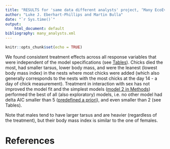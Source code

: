 ```yaml
---
title: "RESULTS for 'same data different analysts' project, ‘Many EcoEvo Analysts’ dataset"
author: "Luke J. Eberhart-Phillips and Martin Bulla"
date: "`r Sys.time()`"
output: 
    html_document: default
bibliography: many_analysts.xml
---
```


```r
knitr::opts_chunk$set(echo = TRUE)
```
We found consistent treatment effects across all response variables that were independent of the model specifications (see [Tables](https://github.com/MartinBulla/many_analysts/tree/master/Output)). Chicks died the most, had smaller tarsus, lower body mass, and were the leanest (lowest body mass index) in the nests where most chicks were added (which also generally corresponds to the nests with the most chicks at the day 14 - a day of chick measurement). Treatment in interaction with sex has not improved the model fit and the simplest models ([model 2 in Methods](https://github.com/MartinBulla/many_analysts/tree/master/MS)) performed the best of all (also exploratory) models, i.e. no other model had delta AIC smaller than 5 ([predefined a priori](https://github.com/MartinBulla/many_analysts/blob/master/Methods/Protocol.Rmd)), and even smaller than 2 (see Tables).  

Note that males tend to have larger tarsus and are heavier (regardless of the treatment), but their body mass index is similar to the one of females.

# References
